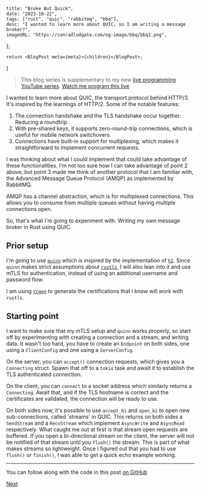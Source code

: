    title: "Broke But Quick",
    date: "2023-10-22",
    tags: ["rust", "quic", "rabbitmq", "bbq"],
    desc: "I wanted to learn more about QUIC, so I am writing a message broker?",
    imageURL: "https://conradludgate.com/og-image/bbq/bbq1.png",
};

    return <BlogPost meta={meta}>{children}</BlogPost>;
}

> This blog series is supplementary to my new [live programming YouTube series](https://www.youtube.com/playlist?list=PLviKKZqzhk18R69OM7EtMHGrKXCHHfdfl).
> [Watch me program this live](https://youtu.be/lpsduJy2EIM)

I wanted to learn more about QUIC, the transport protocol behind HTTP/3. It's inspired by the learnings of HTTP/2. Some of the notable features:

1. The connection handshake and the TLS handshake occur together. Reducing a roundtrip.
2. With pre-shared keys, it supports zero-round-trip connections, which is useful for mobile network switchovers.
3. Connections have built-in support for multiplexing, which makes it straightforward to implement concurrent requests.

I was thinking about what I could implement that could take advantage of these functionalities. I'm not too sure how I can take advantage of point 2 above,
but point 3 made me think of another protocol that I am familiar with, the Advanced Message Queue Protocol (AMQP) as implemented by RabbitMQ.

AMQP has a channel abstraction, which is for multiplexed connections. This allows you to consume from multiple queues without having multiple connections open.

So, that's what I'm going to experiment with. Writing my own message broker in Rust using QUIC.

## Prior setup

I'm going to use [`quinn`](https://docs.rs/quinn/latest/quinn/index.html) which is inspired by the implementation of [`h2`](https://docs.rs/h2/latest/h2/).
Since `quinn` makes strict assumptions about [`rustls`](https://docs.rs/rustls/latest/rustls/), I will also lean into it and use mTLS for authentication,
instead of using an additional username and password flow.

I am using [`rcgen`](https://docs.rs/rcgen/latest/rcgen/) to generate the certifications that I know will work with `rustls`.

## Starting point

I want to make sure that my mTLS setup and `quinn` works properly, so start off by experimenting with creating a connection and a stream, and writing data.
It wasn't too hard, you have to create an `Endpoint` on both sides, one using a `ClientConfig` and one using a `ServerConfig`.

On the server, you can `accept()` connection requests, which gives you a `Connecting` struct.
Spawn that off to a `tokio` task and await it to establish the TLS authenticated connection.

On the client, you can `connect` to a socket address which similarly returns a `Connecting`.
Await that, and if the TLS hostname is correct and the certificates are validated, the connection will be ready to use.

On both sides now, it's possible to use `accept_bi` and `open_bi` to open new sub-connections, called 'streams' in QUIC. This returns on both sides a
`SendStream` and a `RecvStream` which implement `AsyncWrite` and `AsyncRead` respectively. What caught me out at first is that stream open requests are buffered.
If you open a bi-directional stream on the client, the server will not be notified of that stream until you `flush()` the stream.
This is part of what makes streams so lightweight. Once I figured out that you had to use `flush()` or `finish()`, I was able to get a quick echo example
working.

---

You can follow along with the code in this post [on GitHub](https://github.com/conradludgate/broke-but-quick/tree/b6b8f09c1240eb22960064a599cd864163e07ed6)

[Next](/posts/bbq2)
